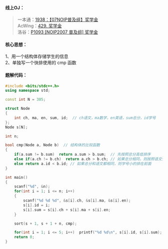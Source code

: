 
#### 线上OJ：
> 一本通：[1938：【07NOIP普及组】奖学金](http://ybt.ssoier.cn:8088/problem_show.php?pid=1938)  
AcWing：[429. 奖学金](https://www.acwing.com/file_system/file/content/whole/index/content/3980/)  
洛谷：[P1093 [NOIP2007 普及组] 奖学金](https://www.luogu.com.cn/problem/P1093)

#### 核心思想：
1、用一个结构体存储学生的信息  
2、单独写一个快排使用的 cmp 函数

#### 题解代码：
```cpp showLineNumbers {16-18}
#include <bits/stdc++.h>
using namespace std;

const int N = 305;

struct Node
{
    int ch, ma, en, sum, id;  // ch语文，ma数学，en英语，sum总分，id学号
};
Node s[N];

int n;

bool cmp(Node a, Node b)  // 结构体的比较函数
{
    if(a.sum != b.sum)  return a.sum > b.sum;  // 先按照总分高低排序
    else if(a.ch != b.ch)  return a.ch > b.ch; // 如果总分相同，则按照语文分的高低排序
    else return a.id < b.id; // 如果总分和语文都相同，则学号小的排在前面
}

int main()
{
    scanf("%d", &n);
    for(int i = 1; i <= n; i++)
    {
        scanf("%d %d %d", &s[i].ch, &s[i].ma, &s[i].en);
        s[i].id = i;
        s[i].sum = s[i].ch + s[i].ma + s[i].en;
    }

    sort(s + 1, s + 1 + n, cmp);

    for(int i = 1; i <= 5; i++)  printf("%d %d\n", s[i].id, s[i].sum);
    return 0;
}
```